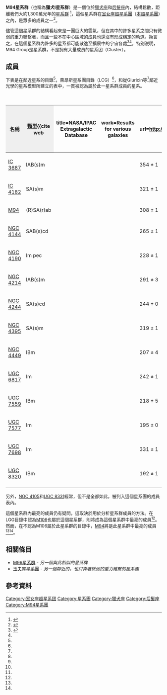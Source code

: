{{Galaxy cluster
| name = M94星系群
| image = 
|caption = 在M94星系群中最明亮的星系：[[M94_(螺旋星系)|M94]]。
| epoch=[[J2000|J2000]]
| ra =<ref name="garcia1993">{{cite journal
  | author=A. Garcia
  | title=General study of group membership. II - Determination of nearby groups
  | journal=Astronomy and Astrophysics Supplement
  | year=1993
  | volume=100
  | pages=47-90
  | url=http://adsabs.harvard.edu/abs/1993A&AS..100...47G
  | access-date=2021-02-07
  | archive-date=2019-12-13
  | archive-url=https://web.archive.org/web/20191213165818/http://adsabs.harvard.edu/abs/1993A%26AS..100...47G
  | dead-url=no
  }}</ref><ref name="giuricinetal2002">{{cite journal
  | author=G. Giuricin, C. Marinoni, L. Ceriani, A. Pisani
  | title=Nearby Optical Galaxies: Selection of the Sample and Identification of Groups
  | journal=Astrophysical Journal
  | year=2000
  | volume=543
  | pages=178-194
  | url=http://adsabs.harvard.edu/abs/2000ApJ...543..178G
  | access-date=2008-04-01
  | archive-date=2019-01-21
  | archive-url=https://web.archive.org/web/20190121025030/http://adsabs.harvard.edu/abs/2000ApJ...543..178G
  | dead-url=no
  }}</ref>
| dec=<ref name="garcia1993" /><ref name="giuricinetal2002" />
| constellation = [[獵犬座|獵犬座]]和[[后髮座|后髮座]]
| member_no = 16-24<ref name="nbg">{{cite book 
  | author=R. B. Tully
  | year=1988
  | title=Nearby Galaxies Catalog
  | edition= 
  | publisher=Cambridge University Press
  | location=Cambridge
  | id=ISBN 0-521-35299-1}}</ref><ref name="garcia1993" /><ref name="giuricinetal2002" /> 
| brightest_member = [[M94_(螺旋星系)|M94]],<ref name="giuricinetal2002" /> [[M106|M106]],<ref name="garcia1993" /> 
| other_names = [[New_General_Catalogue|NGC]] 4736 Group,<ref name="simbad">{{cite web
  | title=SIMBAD Astronomical Database
  | work=Results for NGC 4736 Group
  | url=http://simbad.u-strasbg.fr/Simbad/
  | accessdate=2006-10-30
  | archive-date=2019-05-30
  | archive-url=https://web.archive.org/web/20190530023402/http://simbad.u-strasbg.fr/simbad/
  | dead-url=no
  }}</ref> Canes Venatici I Group,<ref name="simbad" /><br />Canes Venatici Cloud,<ref name="simbad" /><br />LGG 290,<ref name="garcia1993" /> NOGG H 617,<ref name="giuricinetal2002" /><br />NOGG P1 636,<ref name="giuricinetal2002" /> NOGG P2 647<ref name="giuricinetal2002" />}} 

'''M94星系群'''（也稱為'''獵犬I星系群'''）是一個位於[[獵犬座|獵犬座]]和[[后髮座|后髮座]]內，結構鬆散，距離我們大約1,300萬光年的[[星系群|星系群]] <ref name="karachentsev2005">{{cite journal
  | author=I. D. Karachentsev
  | title=The Local Group and Other Neighboring Galaxy Groups
  | journal=Astronomical Journal
  | year=2005
  | volume=129
  | pages=178-188
  | url=http://adsabs.harvard.edu/abs/2005AJ....129..178K
  | access-date=2008-04-01
  | archive-date=2008-02-21
  | archive-url=https://web.archive.org/web/20080221004030/http://adsabs.harvard.edu/abs/2005AJ....129..178K
  | dead-url=no
  }}</ref>，這個星系群在[[室女座超星系團|室女座超星系團]]（[[本超星系團|本超星系團]]）之內，是眾多的成員之一<ref name="tully1982">{{cite journal
  | author=R. B. Tully
  | title=The Local Supercluster
  | journal=Astrophysical Journal
  | year=1982
  | volume=257
  | pages=389-422
  | url=http://adsabs.harvard.edu/abs/1982ApJ...257..389T
  | access-date=2008-04-01
  | archive-date=2018-09-30
  | archive-url=https://web.archive.org/web/20180930081628/http://adsabs.harvard.edu/abs/1982ApJ...257..389T
  | dead-url=no
  }}</ref>。

儘管這個星系群的結構看起來是一團巨大的雲氣，但在其中的許多星系之間只有微弱的重力聯繫著，而且一些不在中心區域的成員也還沒有形成穩定的軌道。換言之，在這個星系群內許多的星系都可能散逸至擴展中的宇宙各處<ref name="karachentsevetal2003">{{cite journal
  | author=I. D. Karachentsev, M. E. Sharina, A. E. Dolphin, E. K. Grebel, D. Geisler, P. Guhathakurta, P. W. Hodge, V. E. Karachentseva, A. Sarajedini, P. Seitzer
  | title=Galaxy flow in the Canes Venatici I cloud
  | journal=Astronomy and Astrophysics
  | year=2003
  | volume=398
  | pages=467-477
  | url=http://adsabs.harvard.edu/abs/2003A&A...398..467K
  | access-date=2021-02-07
  | archive-date=2019-03-23
  | archive-url=https://web.archive.org/web/20190323073705/http://adsabs.harvard.edu/abs/2003A%26A...398..467K
  | dead-url=no
  }}</ref><ref name="karachentsev2005" />。特别说明，M94 Group是星系群，不是拥有大量成员的星系团（Cluster）。

== 成員 ==

下表是在鄰近星系的目錄<ref name="nbg" />，萊昂斯星系團目錄（LCG）<ref name="garcia1993" />，和從Giuricin等<ref name="giuricinetal2002" />鄰近光學的星系模型所建立的表中，一貫被認為屬於此一星系群成員的星系。


{{clear}}
{| class="wikitable" style="text-align:center;border-collapse:collapse;" cellpadding="2"
|+'''M94星系群的成員'''
|-
! style="background:#efefef;" | 名稱
! style="background:#efefef;" | [[星系分類|類型]]<ref name="ned">{{cite web
  | title=NASA/IPAC Extragalactic Database
  | work=Results for various galaxies
  | url=http://nedwww.ipac.caltech.edu/
  | accessdate=2006-11-06
  | archive-date=2018-12-25
  | archive-url=https://web.archive.org/web/20181225045153/http://ned.ipac.caltech.edu/
  | dead-url=no
  }}</ref>
! style="background:#efefef;" | [[赤經|R.A.]]（[[J2000|J2000]]）<ref name="ned" />
! style="background:#efefef;" | [[赤緯|Dec.]]（[[J2000|J2000]]）<ref name="ned" />
! style="background:#efefef;" | [[紅移|紅移]]（[[公里|公里]]／秒）<ref name="ned" />
! style="background:#efefef;" | [[視星等|視星等]]<ref name="ned" />
|- 
| [[IC_3687|IC 3687]]
| IAB(s)m
| {{RA|12|42|15.1}}
| {{DEC|+38|30|12}}
| 354 ± 1
| 13.7
|-
| [[IC_4182|IC 4182]]
| SA(s)m
| {{RA|13|05|49.5}}
| {{DEC|+37|36|18}}
| 321 ± 1 
| 13.0
|-
| [[M94_(螺旋星系)|M94]]
| (R)SA(r)ab
| {{RA|12|50|53.0}}
| {{DEC|+41|07|14}}
| 308 ± 1 
| 9.0
|-
| [[NGC_4144|NGC 4144]]
| SAB(s)cd
| {{RA|12|09|58.6}}
| {{DEC|+46|27|26}}
| 265 ± 1
| 12.1
|-
| [[NGC_4190|NGC 4190]]
| Im pec
| {{RA|12|13|44.8}}
| {{DEC|+36|38|03}}
| 228 ± 1
| 13.4
|-
| [[NGC_4214|NGC 4214]]
| IAB(s)m
| {{RA|12|15|39.2}}
| {{DEC|+36|19|37}}
| 291 ± 3
| 10.2
|-
| [[NGC_4244|NGC 4244]]
| SA(s)cd
| {{RA|12|17|29.6}}
| {{DEC|+37|48|26}}
| 244 ± 0
| 10.9
|-
| [[NGC_4395|NGC 4395]]
| SA(s)m
| {{RA|12|25|48.9}}
| {{DEC|+33|32|48}}
| 319 ± 1
| 10.6
|-
| [[NGC_4449|NGC 4449]]
| IBm
| {{RA|12|28|11.9}}
| {{DEC|+44|05|40}}
| 207 ± 4
| 10.0
|-
| [[UGC_6817|UGC 6817]]
| Im
| {{RA|11|50|53.0}}
| {{DEC|+38|52|49}}
| 242 ± 1
| 13.4
|-
| [[UGC_7559|UGC 7559]]
| IBm
| {{RA|12|27|05.2}}
| {{DEC|+37|08|33}}
| 218 ± 5
| 14.2
|-
| [[UGC_7577|UGC 7577]]
| Im
| {{RA|12|27|40.9}}
| {{DEC|+43|29|44}}
| 195 ± 0
| 12.8
|-
| [[UGC_7698|UGC 7698]]
| Im
| {{RA|12|32|54.4}}
| {{DEC|+31|32|28}}
| 331 ± 1
| 13.0
|-
| [[UGC_8320|UGC 8320]]
| IBm
| {{RA|13|14|27.9}}
| {{DEC|+45|55|09}}
| 192 ± 1
| 12.7
|-
|}

另外，[[NGC_4105|NGC 4105]]和[[UGC_8331|UGC 8331]]經常，但不是全都如此，被列入這個星系團的成員表內。

這個星系群內最亮的成員仍有疑問，這取決於用於分析星系群成員的方法。在LGG目錄中認為[[M106|M106]]也屬於這個星系群，則將成為這個星系群中最亮的成員<ref name="garcia1993" />。然而，在不認為M106屬於此星系群的目錄中，[[M94_(螺旋星系)|M94]]將是此星系群中最亮的成員<ref name="nbg" /><ref name="giuricinetal2002" />。

== 相關條目 ==

* [[M96星系群|M96星系群]] - ''另一個與此相似的星系群''
* [[玉夫座星系團|玉夫座星系團]] - ''另一個鄰近的，也只靠著微弱的重力維繫的星系團''

== 參考資料 ==
{{Reflist}}

{{猎犬座恒星}}
{{后发座恒星}}

[[Category:室女座超星系团|Category:室女座超星系团]]
[[Category:星系團|Category:星系團]]
[[Category:獵犬座|Category:獵犬座]]
[[Category:后髮座|Category:后髮座]]
[[Category:M94星系團|Category:M94星系團]]